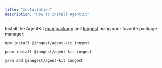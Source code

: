```yaml
---
title: "Installation"
description: "How to install AgentKit"
---
```


Install the AgentKit [npm package](https://www.npmjs.com/package/@inngest/agent-kit) and [Inngest](https://www.npmjs.com/package/inngest) using your favorite package manager:

<CodeGroup>

```shell npm
npm install @inngest/agent-kit inngest
```

```shell pnpm
pnpm install @inngest/agent-kit inngest
```

```shell yarn
yarn add @inngest/agent-kit inngest
```

</CodeGroup>
